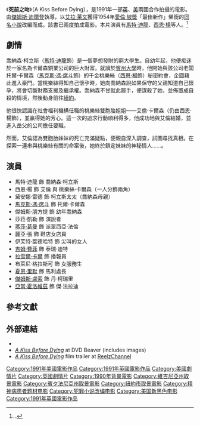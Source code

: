 {{Other uses|死前之吻 (消歧義)}}
{{Infobox Film
| name           = 死前之吻 (1991年電影)
| image          = Akissbeforedyingposter.jpg
| image_size     = 
| caption        = 
| alt            = 
| director       = [[傑姆斯·迪爾登|傑姆斯·迪爾登]]
| producer       = [[羅伯特·勞倫斯|羅伯特·勞倫斯]]
| story          = [[伊拉·列文|伊拉·列文]]
| screenplay     = 傑姆斯·迪爾登	 
| narrator       = 
| starring       = [[馬特·迪龍|馬特·迪龍]]<br/>[[西恩·楊|西恩·楊]]<br/>[[黛安娜·雷德|黛安娜·雷德]]
| music          = [[霍華德·肖|霍華德·肖]]
| cinematography = [[麥克·索頌|麥克·索頌]]
| editing        = 麥可·布拉德賽爾
| distributor    = [[環球影業|環球影業]]
| released       = {{Film date|1991|4|26}}
| runtime        = 94 分鐘
| country        = 美國<br/>英國
| language       = 英語
| budget         = 
| gross          = $15,429,177
}}
《'''死前之吻'''》（A Kiss Before Dying），是1991年一部[[英|英]]、[[美|美]]兩國合作拍攝的電影。由[[傑姆斯·迪爾登|傑姆斯·迪爾登]]執導，以[[艾拉·莱文|艾拉·莱文]]獲得1954年[[愛倫·坡獎|愛倫·坡獎]]「最佳新作」榮銜的[[死前之吻_(小說)|同名小說]]改編而成。該書已兩度拍成電影。本片演員有[[馬特·迪龍|馬特·迪龍]]、[[西恩·楊|西恩·楊]]等人。<ref>{{imdb title|id=0102220|title=A Kiss Before Dying (1991)}}.</ref>

==劇情==
喬納森·柯立斯（[[馬特·迪龍|馬特·迪龍]]飾）是一個夢想發財的窮大學生。自幼年起，他便痴迷於一家名為卡爾森銅業公司的巨大財富。就讀於[[賓州大學|賓州大學]]時，他開始與該公司老闆托爾·卡爾森（[[馬克斯·馮·席斗|馬克斯·馮·席斗]]飾）的千金桃樂絲（[[西恩·楊|西恩·楊]]飾）秘密約會，企圖藉此進入豪門。當桃樂絲得知自己懷孕時，她向喬納森說如果保守的父親知道自己懷孕，將會切斷財務支援及繼承權。喬納森不甘就此罷手，便謀殺了她，並佈置成自殺的情境，然後動身前往[[紐約|紐約]]。

他很快認識在社會福利機構任職的桃樂絲雙胞胎姐姐——艾倫·卡爾森（仍由西恩·楊飾），並贏得她的芳心。這一次的追求行動順利得多，他成功地與艾倫結婚，並進入岳父的公司擔任要職。

然而，艾倫認為雙胞胎妹妹的死亡充滿疑點，便親自深入調查，試圖尋找真相。在探索一連串與桃樂絲有關的命案後，她終於鎖定妹妹的神秘情人……。

==演員==
* 馬特·迪龍 飾 喬納森·柯立斯
* 西恩·楊 飾 艾倫 與 桃樂絲·卡爾森（一人分飾兩角）
* 黛安娜·雷德 飾 柯立斯太太（喬納森母親）
* [[馬克斯·馮·席斗|馬克斯·馮·席斗]] 飾 托爾·卡爾森
* 傑姆斯·朋方提 飾 幼年喬納森
* 莎菈·凱勒 飾 演說者
* [[瑪莎·葛曼|瑪莎·葛曼]] 飾 派翠西亞·法倫
* 麗亞·張 飾 鞋店女店員
* 伊芙特·葉德哈特 飾 尖叫的女人
* [[吉姆·費菲|吉姆·費菲]] 飾 泰瑞·迪特
* [[拉雪爾·卡爾|拉雪爾·卡爾]] 飾 播報員
* 布萊尼·格拉斯可 飾 女服務生
* [[夏恩·里默|夏恩·里默]] 飾 馬利處長
* [[傑姆斯·盧索|傑姆斯·盧索]] 飾 丹·柯瑞里
* [[艾德-洛克|亞當·霍洛維茲]] 飾 傑·法拉迪

==參考文獻==
{{Reflist|2}}

==外部連結==
* {{imdb title|id=0102220| title=A Kiss Before Dying}}
* [http://www.dvdbeaver.com/film/DVDReview/kissbeforedying.htm ''A Kiss Before Dying''] {{Wayback|url=http://www.dvdbeaver.com/film/DVDReview/kissbeforedying.htm |date=20050313083636 }} at DVD Beaver (includes images)
* [https://web.archive.org/web/20090426021257/http://www.reelzchannel.com/trailer-clips/20889/a-kiss-before-dying-trailer ''A Kiss Before Dying''] film trailer at [[ReelzChannel|ReelzChannel]]

{{DEFAULTSORT:Kiss Before Dying, A (1991 film)}}
[[Category:1991年美國電影作品|Category:1991年美國電影作品]]
[[Category:1991年英國電影作品|Category:1991年英國電影作品]]
[[Category:美國劇情片|Category:美國劇情片]]
[[Category:英國劇情片|Category:英國劇情片]]
[[Category:1990年背景電影|Category:1990年背景電影]]
[[Category:維吉尼亞州取景電影|Category:維吉尼亞州取景電影]]
[[Category:賓夕法尼亞州取景電影|Category:賓夕法尼亞州取景電影]]
[[Category:紐約市取景電影|Category:紐約市取景電影]]
[[Category:精神病患者题材电影|Category:精神病患者题材电影]]
[[Category:犯罪小说改编电影|Category:犯罪小说改编电影]]
[[Category:美国新黑色电影|Category:美国新黑色电影]]
[[Category:1991年英國電影作品|Category:1991年英國電影作品]]